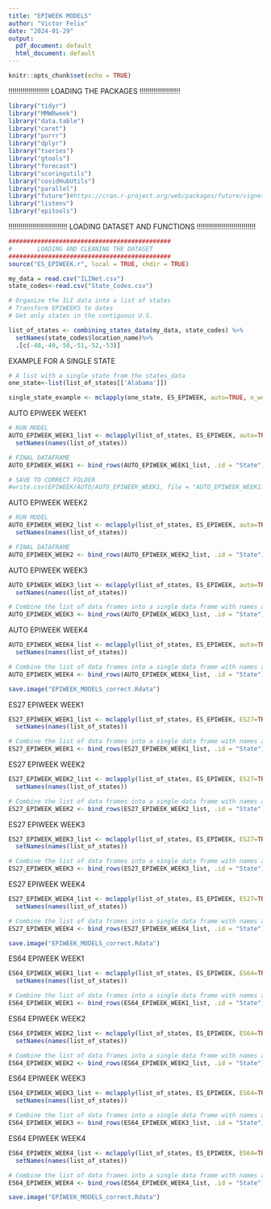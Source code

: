 ```yaml
---
title: "EPIWEEK MODELS"
author: "Victor Felix"
date: "2024-01-29"
output:
  pdf_document: default
  html_document: default
---
```


```r
knitr::opts_chunk$set(echo = TRUE)
```
!!!!!!!!!!!!!!!!!!!!
LOADING THE PACKAGES
!!!!!!!!!!!!!!!!!!!!
```r
library("tidyr")
library("MMWRweek")
library("data.table")
library("caret")
library("purrr")
library("dplyr")
library("tseries")
library("gtools")
library("forecast")
library("scoringutils")
library("covidHubUtils")
library("parallel")
library("future")#https://cran.r-project.org/web/packages/future/vignettes/future-4-issues.html
library("listenv")
library("epitools")
```
!!!!!!!!!!!!!!!!!!!!!!!!!!!!!
LOADING DATASET AND FUNCTIONS 
!!!!!!!!!!!!!!!!!!!!!!!!!!!!!
```r
#############################################
#       LOADING AND CLEANING THE DATASET      
#############################################
source("ES_EPIWEEK.r", local = TRUE, chdir = TRUE)

my_data = read.csv("ILINet.csv")
state_codes<-read.csv("State_Codes.csv")

# Organize the ILI data into a list of states 
# Transform EPIWEEKS to dates 
# Get only states in the contiguous U.S.

list_of_states <- combining_states_data(my_data, state_codes) %>%
  setNames(state_codes$location_name)%>%
  .[c(-48,-49,-50,-51,-52,-53)]

```

EXAMPLE FOR A SINGLE STATE

```r
# A list with a single state from the states_data
one_state<-list(list_of_states[['Alabama']])

single_state_example <- mclapply(one_state, ES_EPIWEEK, auto=TRUE, n_weeks_ahead=1, week_lag=1, mc.cores=1)

```

AUTO EPIWEEK WEEK1

```r
# RUN MODEL 
AUTO_EPIWEEK_WEEK1_list <- mclapply(list_of_states, ES_EPIWEEK, auto=TRUE, n_weeks_ahead=1,lag_week=1, mc.cores=4)%>%
  setNames(names(list_of_states))

# FINAL DATAFRAME
AUTO_EPIWEEK_WEEK1 <- bind_rows(AUTO_EPIWEEK_WEEK1_list, .id = "State")

# SAVE TO CORRECT FOLDER
#write.csv(EPIWEEK/AUTO/AUTO_EPIWEEK_WEEK1, file = "AUTO_EPIWEEK_WEEK1.csv", row.names = TRUE)
```

AUTO EPIWEEK WEEK2

```r
# RUN MODEL 
AUTO_EPIWEEK_WEEK2_list <- mclapply(list_of_states, ES_EPIWEEK, auto=TRUE, n_weeks_ahead=2,lag_week=1, mc.cores=4)%>%
  setNames(names(list_of_states))

# FINAL DATAFRAME
AUTO_EPIWEEK_WEEK2 <- bind_rows(AUTO_EPIWEEK_WEEK2_list, .id = "State")

```

AUTO EPIWEEK WEEK3

```r

AUTO_EPIWEEK_WEEK3_list <- mclapply(list_of_states, ES_EPIWEEK, auto=TRUE, n_weeks_ahead=3,lag_week=1, mc.cores=4)%>%
  setNames(names(list_of_states))

# Combine the list of data frames into a single data frame with names as a column
AUTO_EPIWEEK_WEEK3 <- bind_rows(AUTO_EPIWEEK_WEEK3_list, .id = "State")

```

AUTO EPIWEEK WEEK4

```r

AUTO_EPIWEEK_WEEK4_list <- mclapply(list_of_states, ES_EPIWEEK, auto=TRUE, n_weeks_ahead=4,lag_week=1 ,mc.cores=4)%>%
  setNames(names(list_of_states))

# Combine the list of data frames into a single data frame with names as a column
AUTO_EPIWEEK_WEEK4 <- bind_rows(AUTO_EPIWEEK_WEEK4_list, .id = "State")

```

```r
save.image("EPIWEEK_MODELS_correct.Rdata")
```

ES27 EPIWEEK WEEK1

```r

ES27_EPIWEEK_WEEK1_list <- mclapply(list_of_states, ES_EPIWEEK, ES27=TRUE, n_weeks_ahead=1,lag_week=1, mc.cores=4)%>%
  setNames(names(list_of_states))

# Combine the list of data frames into a single data frame with names as a column
ES27_EPIWEEK_WEEK1 <- bind_rows(ES27_EPIWEEK_WEEK1_list, .id = "State")

```

ES27 EPIWEEK WEEK2

```r

ES27_EPIWEEK_WEEK2_list <- mclapply(list_of_states, ES_EPIWEEK, ES27=TRUE, n_weeks_ahead=2,lag_week=1, mc.cores=4)%>%
  setNames(names(list_of_states))

# Combine the list of data frames into a single data frame with names as a column
ES27_EPIWEEK_WEEK2 <- bind_rows(ES27_EPIWEEK_WEEK2_list, .id = "State")

```

ES27 EPIWEEK WEEK3

```r

ES27_EPIWEEK_WEEK3_list <- mclapply(list_of_states, ES_EPIWEEK, ES27=TRUE, n_weeks_ahead=3,lag_week=1, mc.cores=4)%>%
  setNames(names(list_of_states))

# Combine the list of data frames into a single data frame with names as a column
ES27_EPIWEEK_WEEK3 <- bind_rows(ES27_EPIWEEK_WEEK3_list, .id = "State")

```

ES27 EPIWEEK WEEK4

```r

ES27_EPIWEEK_WEEK4_list <- mclapply(list_of_states, ES_EPIWEEK, ES27=TRUE, n_weeks_ahead=4,lag_week=1 ,mc.cores=4)%>%
  setNames(names(list_of_states))

# Combine the list of data frames into a single data frame with names as a column
ES27_EPIWEEK_WEEK4 <- bind_rows(ES27_EPIWEEK_WEEK4_list, .id = "State")

```

```r
save.image("EPIWEEK_MODELS_correct.Rdata")
```

ES64 EPIWEEK WEEK1

```r

ES64_EPIWEEK_WEEK1_list <- mclapply(list_of_states, ES_EPIWEEK, ES64=TRUE, n_weeks_ahead=1,lag_week=1, mc.cores=4)%>%
  setNames(names(list_of_states))

# Combine the list of data frames into a single data frame with names as a column
ES64_EPIWEEK_WEEK1 <- bind_rows(ES64_EPIWEEK_WEEK1_list, .id = "State")

```

ES64 EPIWEEK WEEK2

```r

ES64_EPIWEEK_WEEK2_list <- mclapply(list_of_states, ES_EPIWEEK, ES64=TRUE, n_weeks_ahead=2,lag_week=1, mc.cores=4)%>%
  setNames(names(list_of_states))

# Combine the list of data frames into a single data frame with names as a column
ES64_EPIWEEK_WEEK2 <- bind_rows(ES64_EPIWEEK_WEEK2_list, .id = "State")

```

ES64 EPIWEEK WEEK3

```r

ES64_EPIWEEK_WEEK3_list <- mclapply(list_of_states, ES_EPIWEEK, ES64=TRUE, n_weeks_ahead=3,lag_week=1, mc.cores=4)%>%
  setNames(names(list_of_states))

# Combine the list of data frames into a single data frame with names as a column
ES64_EPIWEEK_WEEK3 <- bind_rows(ES64_EPIWEEK_WEEK3_list, .id = "State")

```

ES64 EPIWEEK WEEK4

```r

ES64_EPIWEEK_WEEK4_list <- mclapply(list_of_states, ES_EPIWEEK, ES64=TRUE, n_weeks_ahead=4,lag_week=1,mc.cores=4)%>%
  setNames(names(list_of_states))

# Combine the list of data frames into a single data frame with names as a column
ES64_EPIWEEK_WEEK4 <- bind_rows(ES64_EPIWEEK_WEEK4_list, .id = "State")

```

```r
save.image("EPIWEEK_MODELS_correct.Rdata")
```
